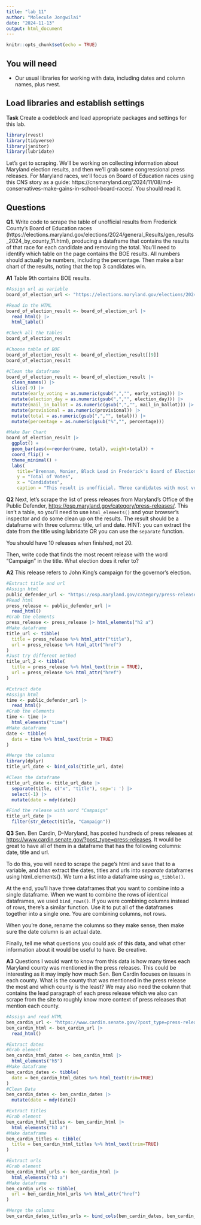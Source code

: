 ```yaml
---
title: "lab_11"
author: "Molecule Jongwilai"
date: "2024-11-13"
output: html_document
---
```


```r
knitr::opts_chunk$set(echo = TRUE)
```

## You will need

-   Our usual libraries for working with data, including dates and column names, plus rvest.

## Load libraries and establish settings

**Task** Create a codeblock and load appropriate packages and settings for this lab.

```r
library(rvest)
library(tidyverse)
library(janitor)
library(lubridate)
```
Let's get to scraping. We'll be working on collecting information about Maryland election results, and then we'll grab some congressional press releases. For Maryland races, we'll focus on Board of Education races using this CNS story as a guide: https://cnsmaryland.org/2024/11/08/md-conservatives-make-gains-in-school-board-races/. You should read it.

## Questions

**Q1**. Write code to scrape the table of unofficial results from Frederick County's Board of Education races (https://elections.maryland.gov/elections/2024/general_Results/gen_results_2024_by_county_11.html), producing a dataframe that contains the results of that race for each candidate and removing the total. You'll need to identify which table on the page contains the BOE results. All numbers should actually be numbers, including the percentage. Then make a bar chart of the results, noting that the top 3 candidates win.

**A1** Table 9th contains BOE results.

```r
#Assign url as variable 
board_of_election_url <- "https://elections.maryland.gov/elections/2024/general_Results/gen_results_2024_by_county_11.html"

#Read in the HTML 
board_of_election_result <- board_of_election_url |>
  read_html() |>
  html_table()

#Check all the tables
board_of_election_result

#Choose table of BOE 
board_of_election_result <- board_of_election_result[[9]]
board_of_election_result

#Clean the dataframe
board_of_election_result <- board_of_election_result |>
  clean_names() |>
  slice(-9) |>
  mutate(early_voting = as.numeric(gsub(",","", early_voting))) |>
  mutate(election_day = as.numeric(gsub(",","", election_day))) |>
  mutate(mail_in_ballot = as.numeric(gsub(",","", mail_in_ballot))) |>
  mutate(provisional = as.numeric(provisional)) |>
  mutate(total = as.numeric(gsub(",","", total))) |>
  mutate(percentage = as.numeric(gsub("%","", percentage)))

#Make Bar Chart 
board_of_election_result |>
  ggplot() +
  geom_bar(aes(x=reorder(name, total), weight=total)) +
  coord_flip() +
  theme_minimal() +
  labs(
    title="Brennan, Monier, Black Lead in Frederick's Board of Election Races",
    y = "Total of Votes",
    x = "Candidates",
    caption = "This result is unofficial. Three candidates with most votes win election.") 
```

**Q2** Next, let's scrape the list of press releases from Maryland's Office of the Public Defender, <https://osp.maryland.gov/category/press-releases/>. This isn't a table, so you'll need to use `html_elements()` and your browser's inspector and do some clean up on the results. The result should be a dataframe with three columns: title, url and date. HINT: you can extract the date from the title using lubridate OR you can use the `separate` function.

You should have 10 releases when finished, not 20.

Then, write code that finds the most recent release with the word "Campaign" in the title. What election does it refer to?

**A2** This release refers to John King's campaign for the governor's election. 

```r
#Extract title and url
#Assign html
public_defender_url <- "https://osp.maryland.gov/category/press-releases/"
#Read html
press_release <- public_defender_url |>
  read_html()
#Grab the elements
press_release <- press_release |> html_elements("h2 a")
#Make dataframe
title_url <- tibble(
  title = press_release %>% html_attr("title"),
  url = press_release %>% html_attr("href")
)
#Just try different method
title_url_2 <- tibble(
  title = press_release %>% html_text(trim = TRUE),
  url = press_release %>% html_attr("href")
)

#Extract date
#Assign html
time <- public_defender_url |>
  read_html()
#Grab the elements
time <- time |> 
  html_elements("time")
#Make dataframe
date <- tibble(
  date = time %>% html_text(trim = TRUE)
) 

#Merge the columns
library(dplyr)
title_url_date <- bind_cols(title_url, date)

#Clean the dataframe
title_url_date <- title_url_date |>
  separate(title, c("x", "title"), sep=': ') |>
  select(-1) |>
  mutate(date = mdy(date))

#Find the release with word "Campaign"
title_url_date |>
  filter(str_detect(title, "Campaign"))
```

**Q3** Sen. Ben Cardin, D-Maryland, has posted hundreds of press releases at <https://www.cardin.senate.gov/?post_type=press-releases>. It would be great to have all of them in a dataframe that has the following columns: date, title and url.

To do this, you will need to scrape the page's html and save that to a variable, and *then* extract the dates, titles and urls into *separate* dataframes using html_elements(). We turn a list into a dataframe using `as_tibble()`.

At the end, you'll have three dataframes that you want to combine into a single dataframe. When we want to combine the rows of identical dataframes, we used `bind_rows()`. If you were combining columns instead of rows, there's a similar function. Use it to put all of the dataframes together into a single one. You are combining columns, not rows.

When you're done, rename the columns so they make sense, then make sure the date column is an actual date.

Finally, tell me what questions you could ask of this data, and what other information about it would be useful to have. Be creative.

**A3** Questions I would want to know from this data is how many times each Maryland county was mentioned in the press releases. This could be interesting as it may imply how much Sen. Ben Cardin focuses on issues in each county. What is the county that was mentioned in the press release the most and which county is the least? We may also need the column that contains the lead paragraph of each press release which we also can scrape from the site to roughly know more context of press releases that mention each county.    

```r
#Assign and read HTML 
ben_cardin_url <- "https://www.cardin.senate.gov/?post_type=press-releases"
ben_cardin_html <- ben_cardin_url |>
  read_html()

#Extract dates
#Grab element
ben_cardin_html_dates <- ben_cardin_html |>
  html_elements("h5")
#Make dataframe
ben_cardin_dates <- tibble(
  date = ben_cardin_html_dates %>% html_text(trim=TRUE)
)
#Clean Data
ben_cardin_dates <- ben_cardin_dates |>
  mutate(date = mdy(date))

#Extract titles
#Grab element
ben_cardin_html_titles <- ben_cardin_html |>
  html_elements("h3 a")
#Make dataframe
ben_cardin_titles <- tibble(
  title = ben_cardin_html_titles %>% html_text(trim=TRUE)
)

#Extract urls
#Grab element
ben_cardin_html_urls <- ben_cardin_html |>
  html_elements("h3 a")
#Make dataframe
ben_cardin_urls <- tibble(
  url = ben_cardin_html_urls %>% html_attr("href")
)

#Merge the columns
ben_cardin_dates_titles_urls <- bind_cols(ben_cardin_dates, ben_cardin_titles, ben_cardin_urls)

```